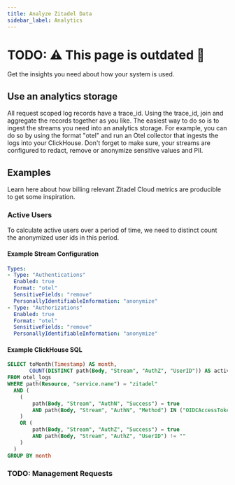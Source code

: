 ```yaml
---
title: Analyze Zitadel Data
sidebar_label: Analytics
---
```


# TODO: :warning: This page is outdated :construction:

Get the insights you need about how your system is used.

## Use an analytics storage

All request scoped log records have a trace_id.
Using the trace_id, join and aggregate the records together as you like.
The easiest way to do so is to ingest the streams you need into an analytics storage.
For example, you can do so by using the format "otel" and run an Otel collector that ingests the logs into your ClickHouse.
Don't forget to make sure, your streams are configured to redact, remove or anonymize sensitive values and PII.

## Examples

Learn here about how billing relevant Zitadel Cloud metrics are producible to get some inspiration.

### Active Users

To calculate active users over a period of time, we need to distinct count the anonymized user ids in this period.

#### Example Stream Configuration

```yaml
Types:
- Type: "Authentications"
  Enabled: true
  Format: "otel"
  SensitiveFields: "remove"
  PersonallyIdentifiableInformation: "anonymize"
- Type: "Authorizations"
  Enabled: true
  Format: "otel"
  SensitiveFields: "remove"
  PersonallyIdentifiableInformation: "anonymize"
```

#### Example ClickHouse SQL

```sql
SELECT toMonth(Timestamp) AS month,
       COUNT(DISTINCT path(Body, "Stream", "AuthZ", "UserID")) AS active_users
FROM otel_logs
WHERE path(Resource, "service.name") = "zitadel"
  AND (
    (
        path(Body, "Stream", "AuthN", "Success") = true
        AND path(Body, "Stream", "AuthN", "Method") IN ("OIDCAccessToken", "OIDCRefreshToken", "SessionAPI", "SAMLResponse")
    )
    OR (
        path(Body, "Stream", "AuthZ", "Success") = true
        AND path(Body, "Stream", "AuthZ", "UserID") != ""
    )
  )
GROUP BY month
```

### TODO: Management Requests
